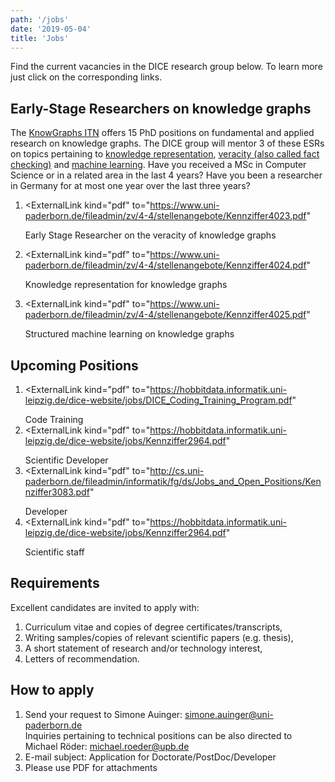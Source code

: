 ```yaml
---
path: '/jobs'
date: '2019-05-04'
title: 'Jobs'
---
```


Find the current vacancies in the DICE research group below. To learn more just click on the corresponding links.

## Early-Stage Researchers on knowledge graphs

The [KnowGraphs ITN](https://kg.codezen.net) offers 15 PhD positions on fundamental and applied research on knowledge graphs. The DICE group will mentor 3 of these ESRs on topics pertaining to [knowledge representation](https://www.uni-paderborn.de/fileadmin/zv/4-4/stellenangebote/Kennziffer4024.pdf), [veracity (also called fact checking)](https://www.uni-paderborn.de/fileadmin/zv/4-4/stellenangebote/Kennziffer4023.pdf) and [machine learning](https://www.uni-paderborn.de/fileadmin/zv/4-4/stellenangebote/Kennziffer4025.pdf). Have you received a MSc in Computer Science or in a related area in the last 4 years? Have you been a researcher in Germany for at most one year over the last three years?

1. <ExternalLink
     kind="pdf"
     to="https://www.uni-paderborn.de/fileadmin/zv/4-4/stellenangebote/Kennziffer4023.pdf"
   >
     Early Stage Researcher on the veracity of knowledge graphs
   </ExternalLink>

2. <ExternalLink
     kind="pdf"
     to="https://www.uni-paderborn.de/fileadmin/zv/4-4/stellenangebote/Kennziffer4024.pdf"
   >
     Knowledge representation for knowledge graphs
   </ExternalLink>

3. <ExternalLink
     kind="pdf"
     to="https://www.uni-paderborn.de/fileadmin/zv/4-4/stellenangebote/Kennziffer4025.pdf"
   >
     Structured machine learning on knowledge graphs
   </ExternalLink>

## Upcoming Positions

1. <ExternalLink
     kind="pdf"
     to="https://hobbitdata.informatik.uni-leipzig.de/dice-website/jobs/DICE_Coding_Training_Program.pdf"
   >
     Code Training
   </ExternalLink>
2. <ExternalLink
     kind="pdf"
     to="https://hobbitdata.informatik.uni-leipzig.de/dice-website/jobs/Kennziffer2964.pdf"
   >
     Scientific Developer
   </ExternalLink>
3. <ExternalLink
     kind="pdf"
     to="http://cs.uni-paderborn.de/fileadmin/informatik/fg/ds/Jobs_and_Open_Positions/Kennziffer3083.pdf"
   >
     Developer
   </ExternalLink>
4. <ExternalLink
     kind="pdf"
     to="https://hobbitdata.informatik.uni-leipzig.de/dice-website/jobs/Kennziffer2964.pdf"
   >
     Scientific staff
   </ExternalLink>

## Requirements

Excellent candidates are invited to apply with:

1. Curriculum vitae and copies of degree certificates/transcripts,
2. Writing samples/copies of relevant scientific papers (e.g. thesis),
3. A short statement of research and/or technology interest,
4. Letters of recommendation.

## How to apply

1. Send your request to Simone Auinger: <a href="mailto:simone.auinger@uni-paderborn.de">simone.auinger@uni-paderborn.de</a>  
   Inquiries pertaining to technical positions can be also directed to Michael Röder: <a href="mailto:michael.roeder@upb.de">michael.roeder@upb.de</a>
2. E-mail subject: Application for Doctorate/PostDoc/Developer
3. Please use PDF for attachments
